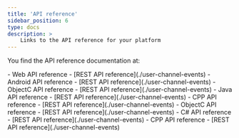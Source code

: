 ```yaml
---
title: 'API reference'
sidebar_position: 6
type: docs
description: >
    Links to the API reference for your platform
---
```



You find the API reference documentation <Vg k="MESS_SDK" /> at:

<PlatformWrapper platform="web">
-    <Link to="{{Global.SIG_SDK_API_WEB}}/index.html">Web API reference</Link>
-    [REST API reference](./user-channel-events)
</PlatformWrapper>

<PlatformWrapper platform="android">
-    <Link to="{{Global.SIG_SDK_API_ANDROID}}/index.html">Android API reference</Link>
    -    [REST API reference](./user-channel-events)
</PlatformWrapper>

<PlatformWrapper platform="ios">
-    <Link to="{{Global.SIG_SDK_API_IOS}}/docs/headers/API-Overview.html">ObjectC API reference</Link>
    -    [REST API reference](./user-channel-events)
</PlatformWrapper>

<PlatformWrapper platform="linux-java">
-    <Link to="{{Global.SIG_SDK_API_LNX_JAVA}}/index.html">Java API reference</Link>
    -    [REST API reference](./user-channel-events)
</PlatformWrapper>
<PlatformWrapper platform="linux-cpp">
-    <Link to="{{Global.SIG_SDK_API_WIN_CPP}}/index.html">CPP API reference</Link>
    -    [REST API reference](./user-channel-events)
</PlatformWrapper>
<PlatformWrapper platform="macos">
-    <Link to="{{Global.SIG_SDK_API_IOS}}/docs/headers/API-Overview.html">ObjectC API reference</Link>
    -    [REST API reference](./user-channel-events)
</PlatformWrapper>
<PlatformWrapper platform="unity">
-    <Link to="{{Global.SIG_SDK_API_CSHARP}}/index.html">C# API reference</Link>
    -    [REST API reference](./user-channel-events)
</PlatformWrapper>
<PlatformWrapper platform="windows">
-    <Link to="{{Global.SIG_SDK_API_WIN_CPP}}/index.html">CPP API reference</Link>
-    [REST API reference](./user-channel-events)
</PlatformWrapper>

